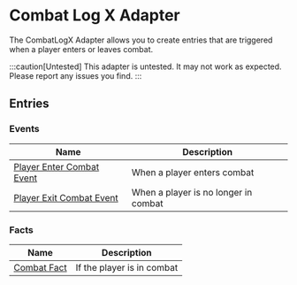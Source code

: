 # Combat Log X Adapter

The CombatLogX Adapter allows you to create entries that are triggered when a player enters or leaves combat.

:::caution[Untested]
This adapter is untested. It may not work as expected. Please report any issues you find.
:::

## Entries

### Events

| Name | Description |
| ---- | ----------- |
| [Player Enter Combat Event](CombatLogXAdapter/entries/event/on_player_enter_combat) | When a player enters combat |
| [Player Exit Combat Event](CombatLogXAdapter/entries/event/on_player_exit_combat) | When a player is no longer in combat |

### Facts

| Name | Description |
| ---- | ----------- |
| [Combat Fact](CombatLogXAdapter/entries/fact/combat_fact) | If the player is in combat |

